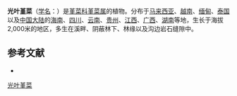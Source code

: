 {{Speciesbox
| name = 光叶堇菜
| status = 
| status_system = 
| image =
| genus = Viola
| species =  hossei
| authority = W. Beck.
}}

'''光叶堇菜'''（[[学名|学名]]：{{lang|la|''Viola hossei''}}）是[[堇菜科|堇菜科]][[堇菜属|堇菜属]]的植物。分布于[[马来西亚|马来西亚]]、[[越南|越南]]、[[缅甸|缅甸]]、[[泰国|泰国]]以及[[中国大陆|中国大陆]]的[[海南|海南]]、[[四川|四川]]、[[云南|云南]]、[[贵州|贵州]]、[[江西|江西]]、[[广西|广西]]、[[湖南|湖南]]等地，生长于海拔2,000米的地区，多生在溪畔、阴蔽林下、林缘以及沟边岩石缝隙中。

== 参考文献 ==
<div class="references-small">
* {{cite web| url =http://www.bioinfo.cn/db05/KmzwSpecies.php?action=view&id=23804| title =光叶堇菜| work =《中国高等植物数据库全库》| publisher =中国科学院微生物研究所| author =昆明植物研究所| accessdate =2009-02-25| archive-date =2018-06-28| archive-url =https://web.archive.org/web/20180628204035/http://www.bioinfo.cn/db05/KmzwSpecies.php?action=view| dead-url =yes}}
</div>
{{Taxonbar|from=Q10890119}}

[[Category:堇菜属|光叶堇菜]]


{{植物小作品}}